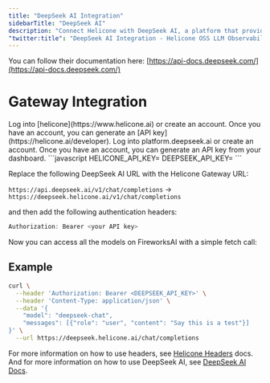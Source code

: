 ```yaml
---
title: "DeepSeek AI Integration"
sidebarTitle: "DeepSeek AI"
description: "Connect Helicone with DeepSeek AI, a platform that provides powerful language models including MoE and Code models for various AI applications."
"twitter:title": "DeepSeek AI Integration - Helicone OSS LLM Observability"
---
```


You can follow their documentation here: [https://api-docs.deepseek.com/](https://api-docs.deepseek.com/)

# Gateway Integration

<Steps>
  <Step title="Create a Helicone account">
    Log into [helicone](https://www.helicone.ai) or create an account. Once you have an account, you
    can generate an [API key](https://helicone.ai/developer).
  </Step>
  <Step title="Create a DeepSeek AI account">
    Log into platform.deepseek.ai or create an account. Once you have an account, you
    can generate an API key from your dashboard.
  </Step>
  <Step title="Set HELICONE_API_KEY and DEEPSEEK_API_KEY as environment variable">
```javascript
HELICONE_API_KEY=<your API key>
DEEPSEEK_API_KEY=<your API key>
```
  </Step>
  <Step title="Modify the base URL and add Auth headers">

Replace the following DeepSeek AI URL with the Helicone Gateway URL:

`https://api.deepseek.ai/v1/chat/completions` -> `https://deepseek.helicone.ai/v1/chat/completions`

and then add the following authentication headers:

```javascript
Authorization: Bearer <your API key>
```

</Step>
</Steps>

Now you can access all the models on FireworksAI with a simple fetch call:

## Example

```bash
curl \
  --header 'Authorization: Bearer <DEEPSEEK_API_KEY>' \
  --header 'Content-Type: application/json' \
  --data '{
    "model": "deepseek-chat",
    "messages": [{"role": "user", "content": "Say this is a test"}]
}' \
  --url https://deepseek.helicone.ai/chat/completions
```

For more information on how to use headers, see [Helicone Headers](https://docs.helicone.ai/helicone-headers/header-directory#utilizing-headers) docs.
And for more information on how to use DeepSeek AI, see [DeepSeek AI Docs](https://platform.deepseek.ai/docs).
